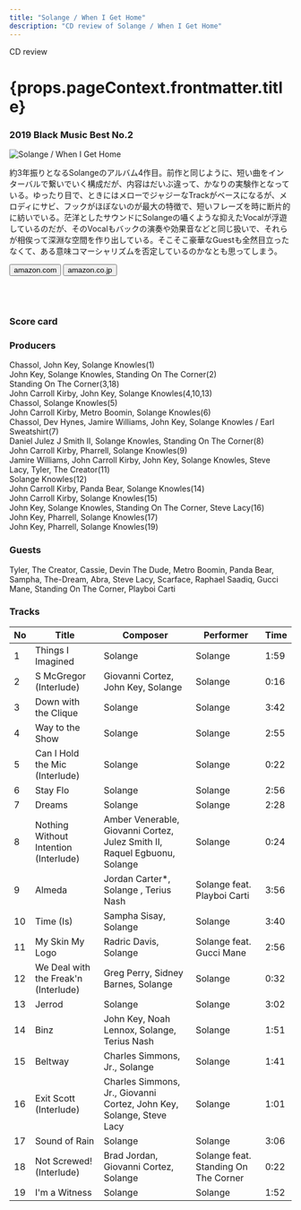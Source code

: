 ```yaml
---
title: "Solange / When I Get Home"
description: "CD review of Solange / When I Get Home"
---
```




<p className="largeP">CD review</p>
<h1 className="h1--no--margin">{props.pageContext.frontmatter.title}</h1>
<h3><Link to="/best50/2019/">2019 Black Music Best No.2</Link></h3>

<Row  className="image-card-group">
	<Column colMd={"4"} colLg={"4"} noGutterMdLeft="">
       <ImageCard>

![Solange / When I Get Home](../../images/cd/solange4L.jpg) 

</ImageCard>
	</Column>
	<Column colMd={"8"} colLg={"8"} noGutterMdLeft="">
	<p>
	約3年振りとなるSolangeのアルバム4作目。前作と同じように、短い曲をインターバルで繋いでいく構成だが、内容はだいぶ違って、かなりの実験作となっている。ゆったり目で、ときにはメローでジャジーなTrackがベースになるが、メロディにサビ、フックがほぼないのが最大の特徴で、短いフレーズを時に断片的に紡いでいる。茫洋としたサウンドにSolangeの囁くような抑えたVocalが浮遊しているのだが、そのVocalもバックの演奏や効果音などと同じ扱いで、それらが相俟って深淵な空間を作り出している。そこそこ豪華なGuestも全然目立ったなくて、ある意味コマーシャリズムを否定しているのかなとも思ってしまう。
	</p>
	<div>
	    <Button href="https://amzn.to/2MrBuqp" kind="primary" size="small" renderIcon={ArrowUpRight24}>
          amazon.com
        </Button>
        <Button href="https://amzn.to/2AthTD6" kind="secondary" size="small" renderIcon={ArrowUpRight24}>
          amazon.co.jp
        </Button>
	</div>
	<a style="display:inline-block;overflow:hidden;background:url(https://linkmaker.itunes.apple.com/ja-jp/lockup.svg?releaseDate=2019-03-01&kind=album&bubble=apple_music&style=mono-black) no-repeat;width:180px;height:45px;" href="https://geo.music.apple.com/jp/album/when-i-get-home/1454595364?mt=1&app=music&ls=1&at=11lcug"></a>
	<a style="display:inline-block;overflow:hidden;background:url(https://linkmaker.itunes.apple.com/ja-jp/badge-lrg.svg?releaseDate=2019-03-01T00:00:00Z&kind=album&bubble=itunes_music) no-repeat;width:140px;height:45px;" href="https://geo.music.apple.com/jp/album/when-i-get-home/1454595364?app=itunes&at=11lcug"></a>
	</Column>
</Row>
<Row >
	<Column colMd={"4"} colLg={"4"} noGutterMdLeft="">
<div>
    <h3>Score card</h3>
	<SliderJS1 value="5" />
    <SliderJS2 value="2" />
	<SliderJS3 value="1" />
    <SliderJS4 value="9" />
</div>
</Column>
<Column colMd={"8"} colLg={"8"} noGutterMdLeft="">
<div>
<h3>Producers</h3>
<p>Chassol, John Key, Solange Knowles(1)
<br/>John Key, Solange Knowles, Standing On The Corner(2)
<br/>Standing On The Corner(3,18)
<br/>John Carroll Kirby, John Key, Solange Knowles(4,10,13)
<br/>Chassol, Solange Knowles(5)
<br/>John Carroll Kirby, Metro Boomin, Solange Knowles(6)
<br/>Chassol, Dev Hynes, Jamire Williams, John Key, Solange Knowles / Earl Sweatshirt(7)
<br/>Daniel Julez J Smith II, Solange Knowles, Standing On The Corner(8)
<br/>John Carroll Kirby, Pharrell, Solange Knowles(9)
<br/>Jamire Williams, John Carroll Kirby, John Key, Solange Knowles, Steve Lacy, Tyler, The Creator(11)
<br/>Solange Knowles(12)
<br/>John Carroll Kirby, Panda Bear, Solange Knowles(14)
<br/>John Carroll Kirby, Solange Knowles(15)
<br/>John Key, Solange Knowles, Standing On The Corner, Steve Lacy(16)
<br/>John Key, Pharrell, Solange Knowles(17)
<br/>John Key, Pharrell, Solange Knowles(19)
</p>
<h3>Guests</h3>
<p>
Tyler, The Creator, Cassie, Devin The Dude, Metro Boomin, Panda Bear, Sampha, The-Dream, Abra, Steve Lacy, Scarface, Raphael Saadiq, Gucci Mane, Standing On The Corner, Playboi Carti
</p>
</div>
</Column>
</Row>

<h3>Tracks</h3>

| No  | 	Title	                          |	Composer	                                                              |	Performer	                         | Time	|
| --- |	------------------------------------- |	--------------------------------------------------------------------------|------------------------------------- | ----	|
| 1	  |	Things I Imagined	                  |	Solange	                                                                  |	Solange	                             | 1:59	|
| 2	  |	S McGregor (Interlude)                |	Giovanni Cortez, John Key, Solange	                                      |	Solange	                             | 0:16	|
| 3	  |	Down with the Clique                  |	Solange	                                                                  |	Solange	                             | 3:42	|
| 4	  |	Way to the Show	                      |	Solange	                                                                  |	Solange	                             | 2:55	|
| 5	  |	Can I Hold the Mic (Interlude)	      |	Solange	                                                                  |	Solange	                             | 0:22	|
| 6	  |	Stay Flo	                          |	Solange	                                                                  |	Solange	                             | 2:56	|
| 7	  |	Dreams	                              |	Solange	                                                                  |	Solange	                             | 2:28	|
| 8	  |	Nothing Without Intention (Interlude) |	Amber Venerable, Giovanni Cortez, Julez Smith II, Raquel Egbuonu, Solange |	Solange	                             | 0:24	|
| 9	  |	Almeda	                              |	Jordan Carter*, Solange , Terius Nash	                                  |	Solange feat. Playboi Carti	         | 3:56	|
| 10  |	Time (Is)	                          |	Sampha Sisay, Solange	                                                  |	Solange	                             | 3:40	|
| 11  |	My Skin My Logo	                      |	Radric Davis, Solange	                                                  |	Solange feat. Gucci Mane	         | 2:56	|
| 12  |	We Deal with the Freak'n (Interlude)  |	Greg Perry, Sidney Barnes, Solange	                                      |	Solange	                             | 0:32	|
| 13  |	Jerrod	                              |	Solange	                                                                  |	Solange                  	         | 3:02	|
| 14  |	Binz	                              |	John Key, Noah Lennox, Solange, Terius Nash	                              |	Solange                  	         | 1:51	|
| 15  |	Beltway	                              |	Charles Simmons, Jr., Solange	                                          |	Solange                  	         | 1:41	|
| 16  |	Exit Scott (Interlude)	              |	Charles Simmons, Jr., Giovanni Cortez, John Key, Solange, Steve Lacy	  |	Solange                  	         | 1:01	|
| 17  |	Sound of Rain	                      |	Solange	                                                                  |	Solange                  	         | 3:06	|
| 18  |	Not Screwed! (Interlude)	          |	Brad Jordan, Giovanni Cortez, Solange	                                  |	Solange feat. Standing On The Corner | 0:22	|
| 19  |	I'm a Witness	                      |	Solange	                                                                  |	Solange	                             | 1:52	|
